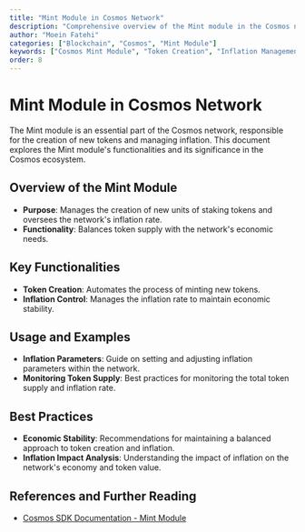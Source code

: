 ```yaml
---
title: "Mint Module in Cosmos Network"
description: "Comprehensive overview of the Mint module in the Cosmos network, detailing its role in token creation and inflation management."
author: "Moein Fatehi"
categories: ["Blockchain", "Cosmos", "Mint Module"]
keywords: ["Cosmos Mint Module", "Token Creation", "Inflation Management", "Cosmos Network"]
order: 8
---
```


# Mint Module in Cosmos Network

The Mint module is an essential part of the Cosmos network, responsible for the creation of new tokens and managing inflation. This document explores the Mint module's functionalities and its significance in the Cosmos ecosystem.

## Overview of the Mint Module
- **Purpose**: Manages the creation of new units of staking tokens and oversees the network's inflation rate.
- **Functionality**: Balances token supply with the network's economic needs.

## Key Functionalities
- **Token Creation**: Automates the process of minting new tokens.
- **Inflation Control**: Manages the inflation rate to maintain economic stability.

## Usage and Examples
- **Inflation Parameters**: Guide on setting and adjusting inflation parameters within the network.
- **Monitoring Token Supply**: Best practices for monitoring the total token supply and inflation rate.

## Best Practices
- **Economic Stability**: Recommendations for maintaining a balanced approach to token creation and inflation.
- **Inflation Impact Analysis**: Understanding the impact of inflation on the network's economy and token value.

## References and Further Reading
- [Cosmos SDK Documentation - Mint Module](https://docs.cosmos.network/master/modules/mint/)

